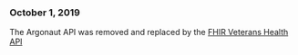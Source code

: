 ### October 1, 2019

The Argonaut API was removed and replaced by the [FHIR Veterans Health API](/explore/health/docs/fhir)